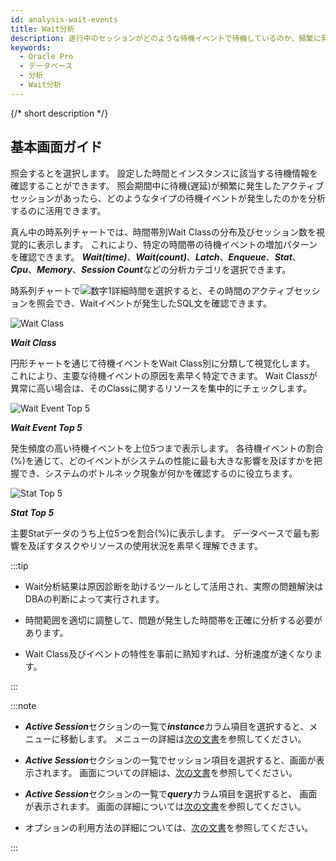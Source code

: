 ```yaml
---
id: analysis-wait-events
title: Wait分析
description: 遂行中のセッションがどのような待機イベントで待機しているのか、頻繁に発生する待機イベントは何なのかを確認することができます。
keywords:
  - Oracle Pro
  - データベース
  - 分析
  - Wait分析
---
```


{/* short description */}

<ShortDesc />

## 基本画面ガイド

照会する<Cmdname sid="time" className="uitext" />と<Cmdname sid="instance" className="uitext" />を選択します。 設定した時間とインスタンスに該当する待機情報を確認することができます。 照会期間中に待機(遅延)が頻繁に発生したアクティブセッションがあったら、どのようなタイプの待機イベントが発生したのかを分析するのに活用できます。

<ImgLang img='db-analysis-wait-oracle.png' desc='Wait分析' />

真ん中の時系列チャートでは、時間帯別Wait Classの分布及びセッション数を視覚的に表示します。 これにより、特定の時間帯の待機イベントの増加パターンを確認できます。 ***Wait(time)***、***Wait(count)***、***Latch***、***Enqueue***、***Stat***、***Cpu***、***Memory***、***Session Count***などの分析カテゴリを選択できます。

時系列チャートで![数字1](/img/number-01.png)詳細時間を選択すると、その時間のアクティブセッションを照会でき、Waitイベントが発生したSQL文を確認できます。

<Columns>
<Column className="text--left width--50">

![Wait Class](/img/db-analysis-wait-class-oracle.png)

</Column>

<Column className="text--left">

***Wait Class***

円形チャートを通じて待機イベントをWait Class別に分類して視覚化します。 これにより、主要な待機イベントの原因を素早く特定できます。 Wait Classが異常に高い場合は、そのClassに関するリソースを集中的にチェックします。

</Column>
</Columns>

<Columns>
<Column className="text--left width--50">

![Wait Event Top 5](/img/db-analysis-wait-top5-oracle.png)

</Column>

<Column className="text--left">

***Wait Event Top 5***

発生頻度の高い待機イベントを上位5つまで表示します。 各待機イベントの割合(%)を通じて、どのイベントがシステムの性能に最も大きな影響を及ぼすかを把握でき、システムのボトルネック現象が何かを確認するのに役立ちます。

</Column>
</Columns>

<Columns>
<Column className="text--left width--50">

![Stat Top 5](/img/db-analysis-wait-stat-top5-oracle.png)

</Column>

<Column className="text--left">

***Stat Top 5***

主要Statデータのうち上位5つを割合(%)に表示します。 データベースで最も影響を及ぼすタスクやリソースの使用状況を素早く理解できます。

</Column>
</Columns>

:::tip

- Wait分析結果は原因診断を助けるツールとして活用され、実際の問題解決はDBAの判断によって実行されます。

- 時間範囲を適切に調整して、問題が発生した時間帯を正確に分析する必要があります。

- Wait Class及びイベントの特性を事前に熟知すれば、分析速度が速くなります。

:::

:::note

- ***Active Session***セクションの一覧で***instance***カラム項目を選択すると、<Cmdname sid="side_dbMonitoring" className="uitext" />メニューに移動します。 <Cmdname sid="side_dbMonitoring" className="uitext" />メニューの詳細は[次の文書](instance-monitoring)を参照してください。

- ***Active Session***セクションの一覧でセッション項目を選択すると、<Cmdname sid="session_detail" className="uitext" />画面が表示されます。 <Cmdname sid="session_detail" className="uitext" />画面についての詳細は、[次の文書](multi-instance-monitoring#session-details)を参照してください。

- ***Active Session***セクションの一覧で***query***カラム項目を選択すると、<Cmdname sid="TTL06224" className="uitext" /> 画面が表示されます。 <Cmdname sid="TTL06224" className="uitext" />画面の詳細については[次の文書](multi-instance-monitoring#query-details)を参照してください。

- <Cmdname sid="time" className="uitext" />オプションの利用方法の詳細については、[次の文書](usage-ui#timeselector)を参照してください。

:::


<Dbtabledatafiltering level={2} />


<Dbv2dataeditcolumn level={2} />
